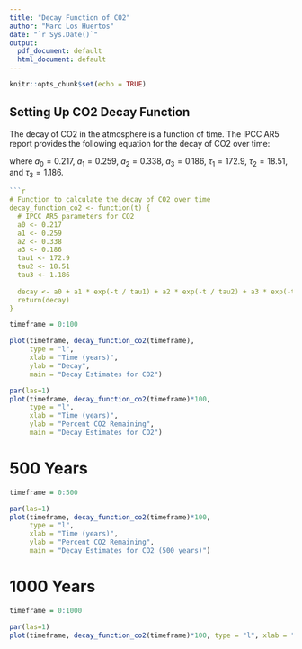 ```yaml
---
title: "Decay Function of CO2"
author: "Marc Los Huertos"
date: "`r Sys.Date()`"
output:
  pdf_document: default
  html_document: default
---
```


```r
knitr::opts_chunk$set(echo = TRUE)
```

## Setting Up CO2 Decay Function

The decay of CO2 in the atmosphere is a function of time. The IPCC AR5 report provides the following equation for the decay of CO2 over time:

\begin{equation}
CO2 (t) = a_0 + a_1 e^{-t/\tau_1} + a_2 e^{-t/\tau_2} + a_3 e^{-t/\tau_3}
\end{equation}

where $a_0 = 0.217$, $a_1 = 0.259$, $a_2 = 0.338$, $a_3 = 0.186$, $\tau_1 = 172.9$, $\tau_2 = 18.51$, and $\tau_3 = 1.186$.


```r
```r
# Function to calculate the decay of CO2 over time
decay_function_co2 <- function(t) {
  # IPCC AR5 parameters for CO2
  a0 <- 0.217
  a1 <- 0.259
  a2 <- 0.338
  a3 <- 0.186
  tau1 <- 172.9
  tau2 <- 18.51
  tau3 <- 1.186
  
  decay <- a0 + a1 * exp(-t / tau1) + a2 * exp(-t / tau2) + a3 * exp(-t / tau3)
  return(decay)
}

```


```r
timeframe = 0:100
```



```r
plot(timeframe, decay_function_co2(timeframe), 
     type = "l", 
     xlab = "Time (years)", 
     ylab = "Decay", 
     main = "Decay Estimates for CO2")
```


```r
par(las=1)
plot(timeframe, decay_function_co2(timeframe)*100, 
     type = "l", 
     xlab = "Time (years)", 
     ylab = "Percent CO2 Remaining", 
     main = "Decay Estimates for CO2")
```

# 500 Years
```r
timeframe = 0:500
```

```r
par(las=1)
plot(timeframe, decay_function_co2(timeframe)*100, 
     type = "l", 
     xlab = "Time (years)", 
     ylab = "Percent CO2 Remaining", 
     main = "Decay Estimates for CO2 (500 years)")
```

# 1000 Years
```r
timeframe = 0:1000
```

```r
par(las=1)
plot(timeframe, decay_function_co2(timeframe)*100, type = "l", xlab = "Time (years)", ylab = "Percent CO2 Remaining", main = "Decay Estimates for CO2 (1000 years)")
```